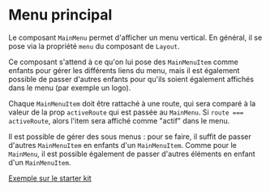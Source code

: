 
<Meta title="Mise en page/Menu principal" />

# Menu principal

Le composant `MainMenu` permet d'afficher un menu vertical. En général, il se pose via la propriété `menu` du composant de `Layout`.

Ce composant s'attend à ce qu'on lui pose des `MainMenuItem` comme enfants pour gérer les différents liens du menu, mais il est également possible de passer d'autres enfants pour qu'ils soient également affichés dans le menu (par exemple un logo).

Chaque `MainMenuItem` doit être rattaché à une route, qui sera comparé à la valeur de la prop `activeRoute` qui est passée au `MainMenu`. Si `route === activeRoute`, alors l'item sera affiché comme "actif" dans le menu.

Il est possible de gérer des sous menus : pour se faire, il suffit de passer d'autres `MainMenuItem` en enfants d'un `MainMenuItem`. Comme pour le `MainMenu`, il est possible également de passer d'autres éléments en enfant d'un `MainMenuItem`.

[Exemple sur le starter kit](https://github.com/KleeGroup/focus4-starter-kit/blob/master/src/views/menu.tsx)
